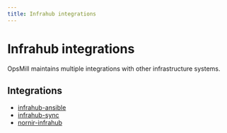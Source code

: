 ```yaml
---
title: Infrahub integrations
---
```


<!-- vale off -->
# Infrahub integrations
<!-- vale on -->
OpsMill maintains multiple integrations with other infrastructure systems.

## Integrations

<!-- vale off -->
- [infrahub-ansible](./infrahub-ansible/)
- [infrahub-sync](./sync/)
- [nornir-infrahub](./nornir-infrahub/)
<!-- vale on -->